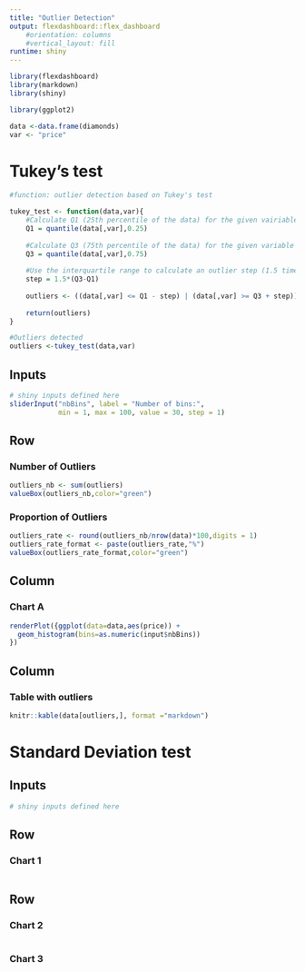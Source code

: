 ```yaml
---
title: "Outlier Detection"
output: flexdashboard::flex_dashboard
    #orientation: columns
    #vertical_layout: fill
runtime: shiny
---
```


```r
library(flexdashboard)
library(markdown)
library(shiny)
```

```r
library(ggplot2)

data <-data.frame(diamonds)
var <- "price"
```


Tukey's test {data-orientation=rows}
=====================================  


```r
#function: outlier detection based on Tukey's test

tukey_test <- function(data,var){
    #Calculate Q1 (25th percentile of the data) for the given vairiable
    Q1 = quantile(data[,var],0.25)
    
    #Calculate Q3 (75th percentile of the data) for the given variable
    Q3 = quantile(data[,var],0.75)
    
    #Use the interquartile range to calculate an outlier step (1.5 times the interquartile range)
    step = 1.5*(Q3-Q1)
    
    outliers <- ((data[,var] <= Q1 - step) | (data[,var] >= Q3 + step))
    
    return(outliers)
}
```


```r
#Outliers detected
outliers <-tukey_test(data,var)
```


Inputs {.sidebar}
-------------------------------------

```r
# shiny inputs defined here
sliderInput("nbBins", label = "Number of bins:",
            min = 1, max = 100, value = 30, step = 1)
```

Row
-----------------------------------------------------------------------

### Number of Outliers
```r
outliers_nb <- sum(outliers)
valueBox(outliers_nb,color="green")
```

### Proportion of Outliers
```r
outliers_rate <- round(outliers_nb/nrow(data)*100,digits = 1)
outliers_rate_format <- paste(outliers_rate,"%")
valueBox(outliers_rate_format,color="green")
```


Column {data-width=650}
-----------------------------------------------------------------------

### Chart A

```r
renderPlot({ggplot(data=data,aes(price)) +
  geom_histogram(bins=as.numeric(input$nbBins))
})
```

Column {data-width=350}
-----------------------------------------------------------------------

### Table with outliers

```r
knitr::kable(data[outliers,], format ="markdown")
```


Standard Deviation test {data-orientation=rows}
=====================================     

Inputs {.sidebar}
-------------------------------------

```r
# shiny inputs defined here
```
   
Row {data-height=600}
-------------------------------------

### Chart 1

```r
```

Row {data-height=400}
-------------------------------------
   
### Chart 2

```r
```   
    
### Chart 3

```r
```


